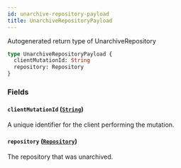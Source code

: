 ```yaml
---
id: unarchive-repository-payload
title: UnarchiveRepositoryPayload
---
```


Autogenerated return type of UnarchiveRepository

```graphql
type UnarchiveRepositoryPayload {
  clientMutationId: String
  repository: Repository
}
```

### Fields

#### `clientMutationId` ([`String`](/docs/api/scalars/string))

A unique identifier for the client performing the mutation.

#### `repository` ([`Repository`](/docs/api/objects/repository))

The repository that was unarchived.
